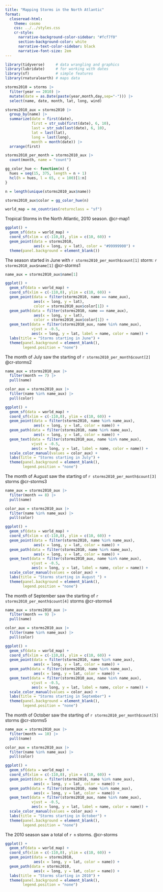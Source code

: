 ```yaml
---
title: "Mapping Storms in the North Atlantic"
format: 
  closeread-html:
    theme: cosmo
    css: ../../styles.css
    cr-style:
      narrative-background-color-sidebar: "#fcf7f0"
      section-background-color: white
      narrative-text-color-sidebar: black
      narrative-font-size: 2em
---
```


```r
library(tidyverse)     # data wrangling and graphics
library(lubridate)     # for working with dates
library(sf)            # simple features
library(rnaturalearth) # maps data

storms2010 = storms |>
  filter(year == 2010) |> 
  mutate(date = as.Date(paste(year,month,day,sep="-"))) |> 
  select(name, date, month, lat, long, wind)

storms2010_aux = storms2010 |> 
  group_by(name) |> 
  summarize(date = first(date),
            first = str_sub(first(date), 6, 10),
            last = str_sub(last(date), 6, 10),
            lat = last(lat),
            long = last(long),
            month = month(date)) |> 
  arrange(first)

storms2010_per_month = storms2010_aux |> 
  count(month, name = "count")

gg_color_hue <- function(n) {
  hues = seq(15, 375, length = n + 1)
  hcl(h = hues, l = 65, c = 100)[1:n]
}

n = length(unique(storms2010_aux$name))

storms2010_aux$color = gg_color_hue(n)

world_map = ne_countries(returnclass = "sf")
```



::::{.cr-section}

Tropical Storms in the North Atlantic, 2010 season. @cr-map1

:::{#cr-map1}
```r
ggplot() + 
  geom_sf(data = world_map) +
  coord_sf(xlim = c(-110,0), ylim = c(10, 60)) +
  geom_point(data = storms2010, 
             aes(x = long, y = lat), color = "#99999900") +
  theme(panel.background = element_blank())
```
:::


The season started in June with `r storms2010_per_month$count[1]` storm: `r storms2010_aux$name[1]` @cr-storms1

:::{#cr-storms1}
```r
name_aux = storms2010_aux$name[1]

ggplot() + 
  geom_sf(data = world_map) +
  coord_sf(xlim = c(-110,0), ylim = c(10, 60)) +
  geom_point(data = filter(storms2010, name == name_aux), 
             aes(x = long, y = lat), 
             color = storms2010_aux$color[1]) +
  geom_path(data = filter(storms2010, name == name_aux), 
             aes(x = long, y = lat), 
             color = storms2010_aux$color[1]) +
  geom_text(data = filter(storms2010_aux, name %in% name_aux),
            vjust = -0.5,
            aes(x = long, y = lat, label = name, color = name)) +
  labs(title = "Storms starting in June") +
  theme(panel.background = element_blank(),
        legend.position = "none")
```
:::


The month of July saw the starting of `r storms2010_per_month$count[2]` @cr-storms2

:::{#cr-storms2}
```r
name_aux = storms2010_aux |> 
  filter(month == 7) |> 
  pull(name)

color_aux = storms2010_aux |> 
  filter(name %in% name_aux) |> 
  pull(color)

ggplot() + 
  geom_sf(data = world_map) +
  coord_sf(xlim = c(-110,0), ylim = c(10, 60)) +
  geom_point(data = filter(storms2010, name %in% name_aux), 
             aes(x = long, y = lat, color = name)) +
  geom_path(data = filter(storms2010, name %in% name_aux), 
             aes(x = long, y = lat, color = name)) +
  geom_text(data = filter(storms2010_aux, name %in% name_aux),
            vjust = -0.5,
            aes(x = long, y = lat, label = name, color = name)) +
  scale_color_manual(values = color_aux) +
  labs(title = "Storms starting in July") +
  theme(panel.background = element_blank(),
        legend.position = "none")
```
:::


The month of August saw the starting of `r storms2010_per_month$count[3]` storms @cr-storms3

:::{#cr-storms3}
```r
name_aux = storms2010_aux |> 
  filter(month == 8) |> 
  pull(name)

color_aux = storms2010_aux |> 
  filter(name %in% name_aux) |> 
  pull(color)

ggplot() + 
  geom_sf(data = world_map) +
  coord_sf(xlim = c(-110,0), ylim = c(10, 60)) +
  geom_point(data = filter(storms2010, name %in% name_aux), 
             aes(x = long, y = lat, color = name)) +
  geom_path(data = filter(storms2010, name %in% name_aux), 
             aes(x = long, y = lat, color = name)) +
  geom_text(data = filter(storms2010_aux, name %in% name_aux),
            vjust = -0.5,
            aes(x = long, y = lat, label = name, color = name)) +
  scale_color_manual(values = color_aux) +
  labs(title = "Storms starting in August ") +
  theme(panel.background = element_blank(),
        legend.position = "none")
```
:::


The month of September saw the starting of `r storms2010_per_month$count[4]` storms @cr-storms4

:::{#cr-storms4}
```r
name_aux = storms2010_aux |> 
  filter(month == 9) |> 
  pull(name)

color_aux = storms2010_aux |> 
  filter(name %in% name_aux) |> 
  pull(color)

ggplot() + 
  geom_sf(data = world_map) +
  coord_sf(xlim = c(-110,0), ylim = c(10, 60)) +
  geom_point(data = filter(storms2010, name %in% name_aux), 
             aes(x = long, y = lat, color = name)) +
  geom_path(data = filter(storms2010, name %in% name_aux), 
             aes(x = long, y = lat, color = name)) +
  geom_text(data = filter(storms2010_aux, name %in% name_aux),
            vjust = -0.5,
            aes(x = long, y = lat, label = name, color = name)) +
  scale_color_manual(values = color_aux) +
  labs(title = "Storms starting in September") +
  theme(panel.background = element_blank(),
        legend.position = "none")
```
:::


The month of October saw the starting of `r storms2010_per_month$count[5]` storms @cr-storms5

:::{#cr-storms5}
```r
name_aux = storms2010_aux |> 
  filter(month == 10) |> 
  pull(name)

color_aux = storms2010_aux |> 
  filter(name %in% name_aux) |> 
  pull(color)

ggplot() + 
  geom_sf(data = world_map) +
  coord_sf(xlim = c(-110,0), ylim = c(10, 60)) +
  geom_point(data = filter(storms2010, name %in% name_aux), 
             aes(x = long, y = lat, color = name)) +
  geom_path(data = filter(storms2010, name %in% name_aux), 
             aes(x = long, y = lat, color = name)) +
  geom_text(data = filter(storms2010_aux, name %in% name_aux),
            vjust = -0.5,
            aes(x = long, y = lat, label = name, color = name)) +
  scale_color_manual(values = color_aux) +
  labs(title = "Storms starting in October") +
  theme(panel.background = element_blank(),
        legend.position = "none") 
```
:::



The 2010 season saw a total of `r n` storms. @cr-storms

:::{#cr-storms}
```r
ggplot() + 
  geom_sf(data = world_map) +
  coord_sf(xlim = c(-110,0), ylim = c(10, 60)) +
  geom_point(data = storms2010, 
             aes(x = long, y = lat, color = name)) +
  geom_path(data = storms2010, 
             aes(x = long, y = lat, color = name)) +
  labs(title = "Storms starting in 2010") +
  theme(panel.background = element_blank(),
        legend.position = "none")
```
:::


::::
